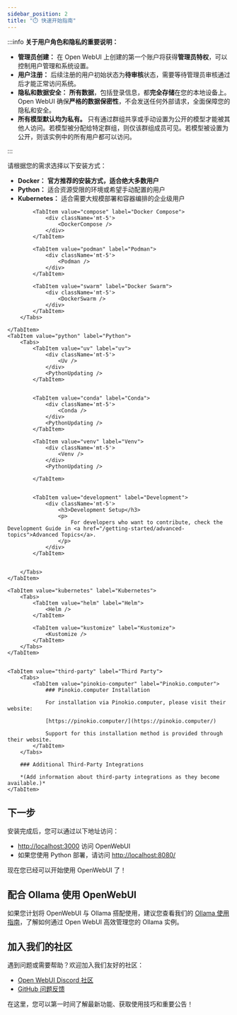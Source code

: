```yaml
---
sidebar_position: 2
title: "⏱️ 快速开始指南"
---
```




<TopBanners />

:::info **关于用户角色和隐私的重要说明：**

- **管理员创建：** 在 Open WebUI 上创建的第一个账户将获得**管理员特权**，可以控制用户管理和系统设置。
- **用户注册：** 后续注册的用户初始状态为**待审核**状态，需要等待管理员审核通过后才能正常访问系统。
- **隐私和数据安全：** **所有数据**，包括登录信息，都**完全存储**在您的本地设备上。Open WebUI 确保**严格的数据保密性**，不会发送任何外部请求，全面保障您的隐私和安全。
- **所有模型默认均为私有。** 只有通过群组共享或手动设置为公开的模型才能被其他人访问。若模型被分配给特定群组，则仅该群组成员可见。若模型被设置为公开，则该实例中的所有用户都可以访问。

:::

请根据您的需求选择以下安装方式：

- **Docker：** **官方推荐的安装方式，适合绝大多数用户**
- **Python：** 适合资源受限的环境或希望手动配置的用户
- **Kubernetes：** 适合需要大规模部署和容器编排的企业级用户


<Tabs>
    <TabItem value="docker" label="Docker">
        <Tabs>
            <TabItem value="docker" label="Docker">
                <div className='mt-5'>
                    <ManualDocker />
                    <DockerUpdating />
                </div>
            </TabItem>

            <TabItem value="compose" label="Docker Compose">
                <div className='mt-5'>
                    <DockerCompose />
                </div>
            </TabItem>

            <TabItem value="podman" label="Podman">
                <div className='mt-5'>
                    <Podman />
                </div>
            </TabItem>

            <TabItem value="swarm" label="Docker Swarm">
                <div className='mt-5'>
                    <DockerSwarm />
                </div>
            </TabItem>
        </Tabs>

    </TabItem>
    <TabItem value="python" label="Python">
        <Tabs>
            <TabItem value="uv" label="uv">
                <div className='mt-5'>
                    <Uv />
                </div>
                <PythonUpdating />
            </TabItem>


            <TabItem value="conda" label="Conda">
                <div className='mt-5'>
                    <Conda />
                </div>
                <PythonUpdating />
            </TabItem>

            <TabItem value="venv" label="Venv">
                <div className='mt-5'>
                    <Venv />
                </div>
                <PythonUpdating />

            </TabItem>


            <TabItem value="development" label="Development">
                <div className='mt-5'>
                    <h3>Development Setup</h3>
                    <p>
                        For developers who want to contribute, check the Development Guide in <a href="/getting-started/advanced-topics">Advanced Topics</a>.
                    </p>
                </div>
            </TabItem>


        </Tabs>
    </TabItem>

    <TabItem value="kubernetes" label="Kubernetes">
        <Tabs>
            <TabItem value="helm" label="Helm">
                <Helm />
            </TabItem>

            <TabItem value="kustomize" label="Kustomize">
                <Kustomize />
            </TabItem>
        </Tabs>
    </TabItem>


    <TabItem value="third-party" label="Third Party">
        <Tabs>
            <TabItem value="pinokio-computer" label="Pinokio.computer">
                ### Pinokio.computer Installation

                For installation via Pinokio.computer, please visit their website:

                [https://pinokio.computer/](https://pinokio.computer/)

                Support for this installation method is provided through their website.
            </TabItem>
        </Tabs>

        ### Additional Third-Party Integrations

        *(Add information about third-party integrations as they become available.)*
    </TabItem>
</Tabs>

## 下一步

安装完成后，您可以通过以下地址访问：

- [http://localhost:3000](http://localhost:3000) 访问 OpenWebUI
- 如果您使用 Python 部署，请访问 [http://localhost:8080/](http://localhost:8080/)

现在您已经可以开始使用 OpenWebUI 了！

## 配合 Ollama 使用 OpenWebUI
如果您计划将 OpenWebUI 与 Ollama 搭配使用，建议您查看我们的 [Ollama 使用指南](/getting-started/quick-start/starting-with-ollama)，了解如何通过 Open WebUI 高效管理您的 Ollama 实例。

## 加入我们的社区

遇到问题或需要帮助？欢迎加入我们友好的社区：

- [Open WebUI Discord 社区](https://discord.gg/5rJgQTnV4s)
- [GitHub 问题反馈](https://github.com/open-webui/open-webui/issues)

在这里，您可以第一时间了解最新功能、获取使用技巧和重要公告！
